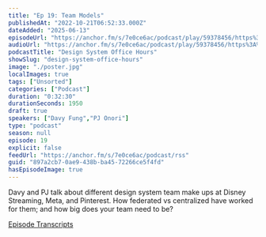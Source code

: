 ```yaml
---
title: "Ep 19: Team Models"
publishedAt: "2022-10-21T06:52:33.000Z"
dateAdded: "2025-06-13"
episodeUrl: "https://anchor.fm/s/7e0ce6ac/podcast/play/59378456/https%3A%2F%2Fd3ctxlq1ktw2nl.cloudfront.net%2Fstaging%2F2022-9-21%2F2cf1a3ed-cbee-4b8b-9a61-bf852dbb7648.mp3"
audioUrl: "https://anchor.fm/s/7e0ce6ac/podcast/play/59378456/https%3A%2F%2Fd3ctxlq1ktw2nl.cloudfront.net%2Fstaging%2F2022-9-21%2F2cf1a3ed-cbee-4b8b-9a61-bf852dbb7648.mp3"
podcastTitle: "Design System Office Hours"
showSlug: "design-system-office-hours"
image: "./poster.jpg"
localImages: true
tags: ["Unsorted"]
categories: ["Podcast"]
duration: "0:32:30"
durationSeconds: 1950
draft: true
speakers: ["Davy Fung","PJ Onori"]
type: "podcast"
season: null
episode: 19
explicit: false
feedUrl: "https://anchor.fm/s/7e0ce6ac/podcast/rss"
guid: "897a2cb7-0ae9-438b-ba45-72266ce5f4fd"
hasEpisodeImage: true
---
```

Davy and PJ talk about different design system team make ups at Disney Streaming, Meta, and Pinterest. How federated vs centralized have worked for them; and how big does your team need to be?

[Episode Transcripts](https://docs.google.com/document/d/1eBPOj7pQJBKCsc4uWlMM1XwwfTOLiK7Av_qEbwu2F_M/edit?usp=sharing)
